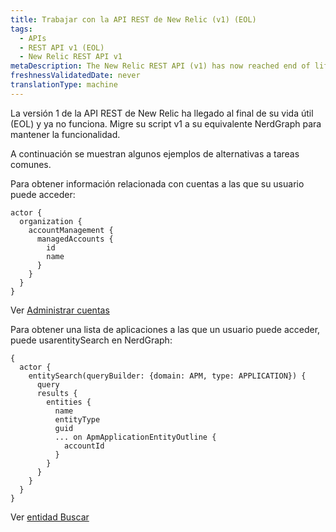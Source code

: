 ```yaml
---
title: Trabajar con la API REST de New Relic (v1) (EOL)
tags:
  - APIs
  - REST API v1 (EOL)
  - New Relic REST API v1
metaDescription: The New Relic REST API (v1) has now reached end of life. Migrate your v1 scripts to their NerdGraph equivalent.
freshnessValidatedDate: never
translationType: machine
---
```


<Callout variant="important">
  La versión 1 de la API REST de New Relic ha llegado al final de su vida útil (EOL) y ya no funciona. Migre su script v1 a su equivalente NerdGraph para mantener la funcionalidad.
</Callout>

A continuación se muestran algunos ejemplos de alternativas a tareas comunes.

Para obtener información relacionada con cuentas a las que su usuario puede acceder:

```
actor {
  organization {
    accountManagement {
      managedAccounts {
        id
        name
      }
    }
  }
}
```

Ver [Administrar cuentas](/docs/apis/nerdgraph/examples/manage-accounts-nerdgraph/)

Para obtener una lista de aplicaciones a las que un usuario puede acceder, puede usarentitySearch en NerdGraph:

```
{
  actor {
    entitySearch(queryBuilder: {domain: APM, type: APPLICATION}) {
      query
      results {
        entities {
          name
          entityType
          guid
          ... on ApmApplicationEntityOutline {
            accountId
          }
        }
      }
    }
  }
}
```

Ver [entidad Buscar](/docs/apis/nerdgraph/examples/nerdgraph-entities-api-tutorial/#search-entity)